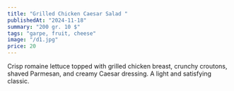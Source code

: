 ```yaml
---
title: "Grilled Chicken Caesar Salad "
publishedAt: "2024-11-18"
summary: "200 gr. 10 $"
tags: "garpe, fruit, cheese"
image: "/d1.jpg"
price: 20
---
```



Crisp romaine lettuce topped with grilled chicken breast, crunchy croutons, shaved Parmesan, and creamy Caesar dressing. A light and satisfying classic.

